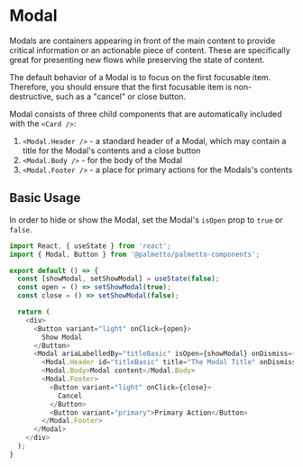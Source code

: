 
<Meta title="Components/Modal/Codesandbox" />

# Modal

Modals are containers appearing in front of the main content to provide critical information or an actionable piece of content.
These are specifically great for presenting new flows while preserving the state of content.

The default behavior of a Modal is to focus on the first focusable item.
Therefore, you should ensure that the first focusable item is non-destructive, such as a "cancel" or close button.

Modal consists of three child components that are automatically included with the `<Card />`:

1. `<Modal.Header />` - a standard header of a Modal, which may contain a title for the Modal's contents and a close button
1. `<Modal.Body />` - for the body of the Modal
1. `<Modal.Footer />` - a place for primary actions for the Modals's contents

## Basic Usage

In order to hide or show the Modal, set the Modal's `isOpen` prop to `true` or `false`.

```js codesandbox=palmetto-components
import React, { useState } from 'react';
import { Modal, Button } from '@palmetto/palmetto-components';

export default () => {
  const [showModal, setShowModal] = useState(false);
  const open = () => setShowModal(true);
  const close = () => setShowModal(false);

  return (
    <div>
      <Button variant="light" onClick={open}>
        Show Modal
      </Button>
      <Modal ariaLabelledBy="titleBasic" isOpen={showModal} onDismiss={close}>
        <Modal.Header id="titleBasic" title="The Modal Title" onDismiss={close} />
        <Modal.Body>Modal content</Modal.Body>
        <Modal.Footer>
          <Button variant="light" onClick={close}>
            Cancel
          </Button>
          <Button variant="primary">Primary Action</Button>
        </Modal.Footer>
      </Modal>
    </div>
  );
}
```


